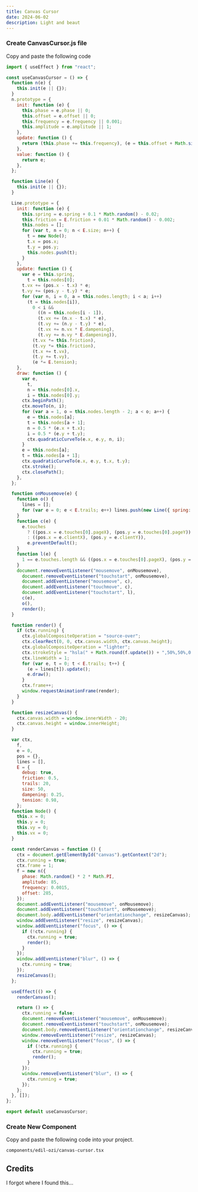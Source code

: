 ```yaml
---
title: Canvas Cursor
date: 2024-06-02
description: Light and beaut
---
```


<ComponentPreview name="canvas-cursor-demo" />

<Steps>

### Create CanvasCursor.js file

Copy and paste the following code

```js
import { useEffect } from "react";

const useCanvasCursor = () => {
  function n(e) {
    this.init(e || {});
  }
  n.prototype = {
    init: function (e) {
      this.phase = e.phase || 0;
      this.offset = e.offset || 0;
      this.frequency = e.frequency || 0.001;
      this.amplitude = e.amplitude || 1;
    },
    update: function () {
      return (this.phase += this.frequency), (e = this.offset + Math.sin(this.phase) * this.amplitude);
    },
    value: function () {
      return e;
    },
  };

  function Line(e) {
    this.init(e || {});
  }

  Line.prototype = {
    init: function (e) {
      this.spring = e.spring + 0.1 * Math.random() - 0.02;
      this.friction = E.friction + 0.01 * Math.random() - 0.002;
      this.nodes = [];
      for (var t, n = 0; n < E.size; n++) {
        t = new Node();
        t.x = pos.x;
        t.y = pos.y;
        this.nodes.push(t);
      }
    },
    update: function () {
      var e = this.spring,
        t = this.nodes[0];
      t.vx += (pos.x - t.x) * e;
      t.vy += (pos.y - t.y) * e;
      for (var n, i = 0, a = this.nodes.length; i < a; i++)
        (t = this.nodes[i]),
          0 < i &&
            ((n = this.nodes[i - 1]),
            (t.vx += (n.x - t.x) * e),
            (t.vy += (n.y - t.y) * e),
            (t.vx += n.vx * E.dampening),
            (t.vy += n.vy * E.dampening)),
          (t.vx *= this.friction),
          (t.vy *= this.friction),
          (t.x += t.vx),
          (t.y += t.vy),
          (e *= E.tension);
    },
    draw: function () {
      var e,
        t,
        n = this.nodes[0].x,
        i = this.nodes[0].y;
      ctx.beginPath();
      ctx.moveTo(n, i);
      for (var a = 1, o = this.nodes.length - 2; a < o; a++) {
        e = this.nodes[a];
        t = this.nodes[a + 1];
        n = 0.5 * (e.x + t.x);
        i = 0.5 * (e.y + t.y);
        ctx.quadraticCurveTo(e.x, e.y, n, i);
      }
      e = this.nodes[a];
      t = this.nodes[a + 1];
      ctx.quadraticCurveTo(e.x, e.y, t.x, t.y);
      ctx.stroke();
      ctx.closePath();
    },
  };

  function onMousemove(e) {
    function o() {
      lines = [];
      for (var e = 0; e < E.trails; e++) lines.push(new Line({ spring: 0.4 + (e / E.trails) * 0.025 }));
    }
    function c(e) {
      e.touches
        ? ((pos.x = e.touches[0].pageX), (pos.y = e.touches[0].pageY))
        : ((pos.x = e.clientX), (pos.y = e.clientY)),
        e.preventDefault();
    }
    function l(e) {
      1 == e.touches.length && ((pos.x = e.touches[0].pageX), (pos.y = e.touches[0].pageY));
    }
    document.removeEventListener("mousemove", onMousemove),
      document.removeEventListener("touchstart", onMousemove),
      document.addEventListener("mousemove", c),
      document.addEventListener("touchmove", c),
      document.addEventListener("touchstart", l),
      c(e),
      o(),
      render();
  }

  function render() {
    if (ctx.running) {
      ctx.globalCompositeOperation = "source-over";
      ctx.clearRect(0, 0, ctx.canvas.width, ctx.canvas.height);
      ctx.globalCompositeOperation = "lighter";
      ctx.strokeStyle = "hsla(" + Math.round(f.update()) + ",50%,50%,0.2)";
      ctx.lineWidth = 1;
      for (var e, t = 0; t < E.trails; t++) {
        (e = lines[t]).update();
        e.draw();
      }
      ctx.frame++;
      window.requestAnimationFrame(render);
    }
  }

  function resizeCanvas() {
    ctx.canvas.width = window.innerWidth - 20;
    ctx.canvas.height = window.innerHeight;
  }

  var ctx,
    f,
    e = 0,
    pos = {},
    lines = [],
    E = {
      debug: true,
      friction: 0.5,
      trails: 20,
      size: 50,
      dampening: 0.25,
      tension: 0.98,
    };
  function Node() {
    this.x = 0;
    this.y = 0;
    this.vy = 0;
    this.vx = 0;
  }

  const renderCanvas = function () {
    ctx = document.getElementById("canvas").getContext("2d");
    ctx.running = true;
    ctx.frame = 1;
    f = new n({
      phase: Math.random() * 2 * Math.PI,
      amplitude: 85,
      frequency: 0.0015,
      offset: 285,
    });
    document.addEventListener("mousemove", onMousemove);
    document.addEventListener("touchstart", onMousemove);
    document.body.addEventListener("orientationchange", resizeCanvas);
    window.addEventListener("resize", resizeCanvas);
    window.addEventListener("focus", () => {
      if (!ctx.running) {
        ctx.running = true;
        render();
      }
    });
    window.addEventListener("blur", () => {
      ctx.running = true;
    });
    resizeCanvas();
  };

  useEffect(() => {
    renderCanvas();

    return () => {
      ctx.running = false;
      document.removeEventListener("mousemove", onMousemove);
      document.removeEventListener("touchstart", onMousemove);
      document.body.removeEventListener("orientationchange", resizeCanvas);
      window.removeEventListener("resize", resizeCanvas);
      window.removeEventListener("focus", () => {
        if (!ctx.running) {
          ctx.running = true;
          render();
        }
      });
      window.removeEventListener("blur", () => {
        ctx.running = true;
      });
    };
  }, []);
};

export default useCanvasCursor;
```

### Create New Component

Copy and paste the following code into your project.

```text
components/edil-ozi/canvas-cursor.tsx
```

<ComponentSource name="canvas-cursor" />

</Steps>

## Credits

I forgot where I found this...
